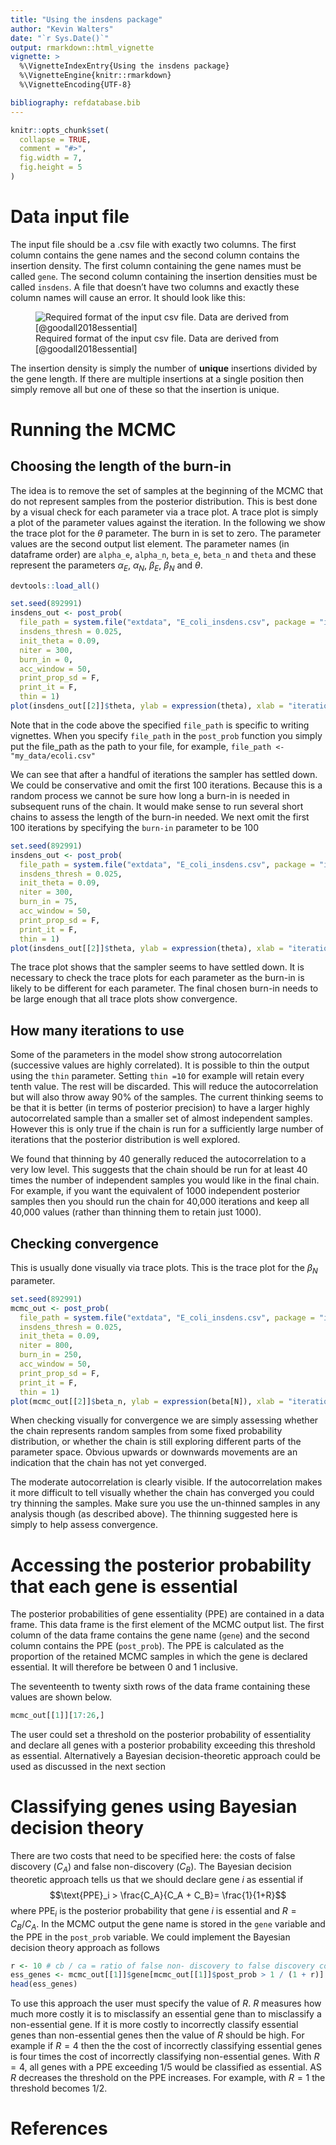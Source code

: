 ```yaml
---
title: "Using the insdens package"
author: "Kevin Walters"
date: "`r Sys.Date()`"
output: rmarkdown::html_vignette
vignette: >
  %\VignetteIndexEntry{Using the insdens package}
  %\VignetteEngine{knitr::rmarkdown}
  %\VignetteEncoding{UTF-8}

bibliography: refdatabase.bib
---
```


```r
knitr::opts_chunk$set(
  collapse = TRUE,
  comment = "#>",
  fig.width = 7, 
  fig.height = 5
)
```

# Data input file

The input file should be a .csv file with exactly two columns. The first column contains the gene names and the second column contains the insertion density. The first column containing the gene names must be called `gene`. The second column containing the insertion densities must be called `insdens`. A file that doesn't have two columns and exactly these column names will cause an error. It should look like this:

![Required format of the input csv file. Data are derived from [@goodall2018essential]](csv_file_image.png)

The insertion density is simply the number of **unique** insertions divided by the gene length. If there are multiple insertions at a single position then simply remove all but one of these so that the insertion is unique.

# Running the MCMC

## Choosing the length of the burn-in

The idea is to remove the set of samples at the beginning of the MCMC that do not represent samples from the posterior distribution. This is best done by a visual check for each parameter via a trace plot. A trace plot is simply a plot of the parameter values against the iteration. In the following we show the trace plot for the $\theta$ parameter. The burn in is set to zero. The parameter values are the second output list element. The parameter names (in dataframe order) are `alpha_e`, `alpha_n`, `beta_e`, `beta_n` and `theta` and these represent the parameters $\alpha_E$, $\alpha_N$, $\beta_E$, $\beta_N$ and $\theta$.

```r
devtools::load_all()
```

```r
set.seed(892991)
insdens_out <- post_prob(
  file_path = system.file("extdata", "E_coli_insdens.csv", package = "insdens"),
  insdens_thresh = 0.025,
  init_theta = 0.09,
  niter = 300,
  burn_in = 0,
  acc_window = 50,
  print_prop_sd = F,
  print_it = F,
  thin = 1)
plot(insdens_out[[2]]$theta, ylab = expression(theta), xlab = "iteration", pch = 20)
```

Note that in the code above the specified `file_path` is specific to writing vignettes. When you specify `file_path` in the `post_prob` function you simply put the file_path as the path to your file, for example, `file_path <- "my_data/ecoli.csv"`

We can see that after a handful of iterations the sampler has settled down. We could be conservative and omit the first 100 iterations. Because this is a random process we cannot be sure how long a burn-in is needed in subsequent runs of the chain. It would make sense to run several short chains to assess the length of the burn-in needed. We next omit the first 100 iterations by specifying the `burn-in` parameter to be 100

```r
set.seed(892991)
insdens_out <- post_prob(
  file_path = system.file("extdata", "E_coli_insdens.csv", package = "insdens"),
  insdens_thresh = 0.025,
  init_theta = 0.09,
  niter = 300,
  burn_in = 75,
  acc_window = 50,
  print_prop_sd = F,
  print_it = F,
  thin = 1)
plot(insdens_out[[2]]$theta, ylab = expression(theta), xlab = "iteration", pch = 20)
```

The trace plot shows that the sampler seems to have settled down. It is necessary to check the trace plots for each parameter as the burn-in is likely to be different for each parameter. The final chosen burn-in needs to be large enough that all trace plots show convergence.

## How many iterations to use

Some of the parameters in the model show strong autocorrelation (successive values are highly correlated). It is possible to thin the output using the `thin` parameter. Setting `thin =10` for example will retain every tenth value. The rest will be discarded. This will reduce the autocorrelation but will also throw away 90% of the samples. The current thinking seems to be that it is better (in terms of posterior precision) to have a larger highly autocorrelated sample than a smaller set of almost independent samples. However this is only true if the chain is run for a sufficiently large number of iterations that the posterior distribution is well explored.

We found that thinning by 40 generally reduced the autocorrelation to a very low level. This suggests that the chain should be run for at least 40 times the number of independent samples you would like in the final chain. For example, if you want the equivalent of 1000 independent posterior samples then you should run the chain for 40,000 iterations and keep all 40,000 values (rather than thinning them to retain just 1000). 

## Checking convergence

This is usually done visually via trace plots. This is the trace plot for the $\beta_N$ parameter.

```r
set.seed(892991)
mcmc_out <- post_prob(
  file_path = system.file("extdata", "E_coli_insdens.csv", package = "insdens"),
  insdens_thresh = 0.025,
  init_theta = 0.09,
  niter = 800,
  burn_in = 250,
  acc_window = 50,
  print_prop_sd = F,
  print_it = F,
  thin = 1)
plot(mcmc_out[[2]]$beta_n, ylab = expression(beta[N]), xlab = "iteration", pch = 20)
```
When checking visually for convergence we are simply assessing whether the chain represents random samples from some fixed probability distribution, or whether the chain is still exploring different parts of the parameter space. Obvious upwards or downwards movements are an indication that the chain has not yet converged. 

The moderate autocorrelation is clearly visible. If the autocorrelation makes it more difficult to tell visually whether the chain has converged you could try thinning the samples. Make sure you use the un-thinned samples in any analysis though (as described above). The thinning suggested here is simply to help assess convergence. 

# Accessing the posterior probability that each gene is essential
The posterior probabilities of gene essentiality (PPE) are contained in a data frame. This data frame is the first element of the MCMC output list. The first column of the data frame contains the gene name (`gene`) and the second column contains the PPE (`post_prob`). The PPE is calculated as the proportion of the retained MCMC samples in which the gene is declared essential. It will therefore be between 0 and 1 inclusive.

The seventeenth to twenty sixth rows of the data frame containing these values are shown below. 
```r
mcmc_out[[1]][17:26,]
```
The user could set a threshold on the posterior probability of essentiality and declare all genes with a posterior probability exceeding this threshold as essential. Alternatively a Bayesian decision-theoretic approach could be used as discussed in the next section

# Classifying genes using Bayesian decision theory

There are two costs that need to be specified here: the costs of false discovery ($C_A$) and false non-discovery ($C_B$). The Bayesian decision theoretic approach tells us that we should declare gene $i$ as essential if $$\text{PPE}_i > \frac{C_A}{C_A + C_B}= \frac{1}{1+R}$$ where $\text{PPE}_i$ is the posterior probability that gene $i$ is essential and $R= C_B / C_A$. In the MCMC output the gene name is stored in the `gene` variable and the PPE in the  `post_prob` variable. We could implement the Bayesian decision theory approach as follows
```r

r <- 10 # cb / ca = ratio of false non- discovery to false discovery cost
ess_genes <- mcmc_out[[1]]$gene[mcmc_out[[1]]$post_prob > 1 / (1 + r)]
head(ess_genes)
```

To use this approach the user must specify the value of $R$. $R$ measures how much more costly it is to misclassify an essential gene than to misclassify a non-essential gene. If it is more costly to incorrectly classify essential genes than  non-essential genes then the value of $R$ should be high. For example if $R=4$ then the the cost of incorrectly classifying essential genes is four times the cost of incorrectly classifying non-essential genes. With $R=4$, all genes with a PPE exceeding 1/5 would be classified as essential. AS $R$ decreases the threshold on the PPE increases. For example, with $R=1$ the threshold becomes 1/2.  

# References

